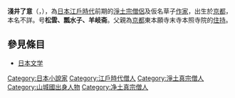 {{japanese|japanese=浅井了意|kana=あさい　りょうい|romaji=Asai Ryoi}}

'''淺井了意'''（{{jpn|j=浅井 了意|hg=あさい　りょうい|rm=Asai Ryoi}}，{{bd|1612年|（[[慶長|慶長]]17年）|1691年|1月29日（[[元禄|元禄]]4年旧历1月1日）}}），為[[日本|日本]][[江戶時代|江戶時代]]前期的[[净土宗_(日本)|淨土宗]][[僧侶|僧侶]]及仮名草子[[作家|作家]]，出生於[[京都|京都]]，本名不詳。号'''松雲、瓢水子、羊岐斋'''。父親為[[京都|京都]]東本願寺末寺本照寺院的[[住持|住持]]。

==參見條目==
*[[日本文学|日本文学]]

{{Authority control}}
{{Japan-writer-stub}}

[[Category:日本小說家|Category:日本小說家]]
[[Category:江戶時代僧人|Category:江戶時代僧人]]
[[Category:淨土真宗僧人|Category:淨土真宗僧人]]
[[Category:山城國出身人物|Category:山城國出身人物]]
[[Category:净土真宗僧人|Category:净土真宗僧人]]
